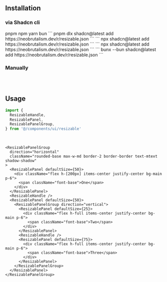 ## Installation

### via Shadcn cli

<Tabs defaultValue="pnpm" className="w-full">
  <TabsList className="grid w-full grid-cols-4">
    <TabsTrigger value="pnpm">pnpm</TabsTrigger>
    <TabsTrigger value="npm">npm</TabsTrigger>
    <TabsTrigger value="yarn">yarn</TabsTrigger>
    <TabsTrigger value="bun">bun</TabsTrigger>
  </TabsList>
  <TabsContent value="pnpm">
  ```
  pnpm dlx shadcn@latest add https://neobrutalism.dev/r/resizable.json
  ```
  </TabsContent>
  <TabsContent value="npm">
  ```
  npx shadcn@latest add https://neobrutalism.dev/r/resizable.json
  ```
  </TabsContent>
  <TabsContent value="yarn">
  ```
  npx shadcn@latest add https://neobrutalism.dev/r/resizable.json
  ```
  </TabsContent>
  <TabsContent value="bun">
  ```
  bunx --bun shadcn@latest add https://neobrutalism.dev/r/resizable.json
  ```
  </TabsContent>
</Tabs>

<br />

### Manually

```tsx file=<rootDir>/src/components/ui/resizable.tsx title="components/ui/resizable.tsx"
```

<br />

## Usage

```ts
import {
  ResizableHandle,
  ResizablePanel,
  ResizablePanelGroup,
} from '@/components/ui/resizable'
```

<br />

```tsx
<ResizablePanelGroup
  direction="horizontal"
  className="rounded-base max-w-md border-2 border-border text-mtext shadow-shadow"
>
  <ResizablePanel defaultSize={50}>
    <div className="flex h-[200px] items-center justify-center bg-main p-6">
      <span className="font-base">One</span>
    </div>
  </ResizablePanel>
  <ResizableHandle />
  <ResizablePanel defaultSize={50}>
    <ResizablePanelGroup direction="vertical">
      <ResizablePanel defaultSize={25}>
        <div className="flex h-full items-center justify-center bg-main p-6">
          <span className="font-base">Two</span>
        </div>
      </ResizablePanel>
      <ResizableHandle />
      <ResizablePanel defaultSize={75}>
        <div className="flex h-full items-center justify-center bg-main p-6">
          <span className="font-base">Three</span>
        </div>
      </ResizablePanel>
    </ResizablePanelGroup>
  </ResizablePanel>
</ResizablePanelGroup>
```